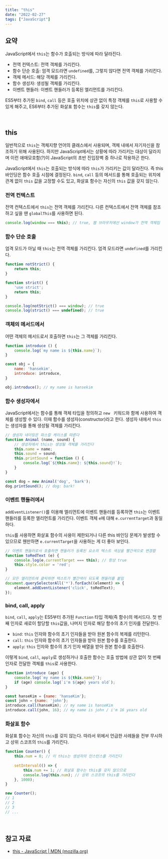 ```yaml
---
title: "this"
date: "2022-02-27"
tags: ["JavaScript"]
---
```


## 요약

JavaScript에서 `this`는 함수가 호출되는 방식에 따라 달라진다.

- 전역 컨텍스트: 전역 객체를 가리킨다.
- 함수 단순 호출: 엄격 모드라면 `undefined`를, 그렇지 않다면 전역 객체를 가리킨다.
- 객체 메서드: 해당 객체를 가리킨다.
- 함수 생성자: 생성될 객체를 가리킨다.
- 이벤트 핸들러: 이벤트 핸들러가 등록된 엘리먼트를 가리킨다.

ES5부터 추가된 `bind`, `call` 등은 호출 위치에 상관 없이 특정 객체를 `this`로 사용할 수 있게 해주고, ES6부터 추가된 화살표 함수는 `this`를 갖지 않는다.

<br />

## this

일반적으로 `this`는 객체지향 언어의 클래스에서 사용되며, 객체 내에서 자기자신을 참조하기 위해 사용된다. 하지만 JavaScript에서는 상황에 따라 가리키는 대상이 달라지며 이런 애매모호함(?)이 JavaScript의 초반 진입장벽 중 하나로 작용하곤 한다.

JavaScript에서 `this`는 호출되는 방식에 따라 `this`가 가리키는 값이 달라진다. 즉 this 바인딩은 함수 호출 시점에 결정된다. `bind`, `call` 등의 메서드를 통해 호출되는 위치에 관계 없이 `this` 값을 고정할 수도 있고, 화살표 함수는 자신의 `this` 값을 갖지 않는다.

### 전역 컨텍스트

전역 컨텍스트에서 `this`는 전역 객체를 가리킨다. 다른 컨텍스트에서 전역 객체를 참조하고 싶을 땐 `globalThis`를 사용하면 된다.

```javascript
console.log(window === this); // true, 웹 브라우저에선 window가 전역 객체임
```

### 함수 단순 호출

엄격 모드가 아닐 때 `this`는 전역 객체를 가리킨다. 엄격 모드라면 `undefined`를 가리킨다.

```javascript
function notStrict() {
	return this;
}

function strict() {
	'use strict';
	return this;
}

console.log(notStrict() === window); // true
console.log(strict() === undefined); // true
```

### 객체의 메서드에서

어떤 객체의 메서드로서 호출하면 `this`는 그 객체를 가리킨다.

```javascript
function introduce () {
	console.log(`my name is ${this.name}`);
}

const obj = {
    name: 'hansekim',
    introduce: introduce,
}

obj.introduce(); // my name is hansekim
```

### 함수 생성자에서

JavaScript에서는 함수를 통해 객체 타입을 정의하고 `new ` 키워드와 함께 사용하여 객체를 생성할 수 있다. 이때 함수를 생성자(constructor)라고 한다. 생성자 내에서 `this`는 생성자를 통해 생성될 객체를 가리킨다.

```javascript
// 생성자 네이밍은 파스칼 케이스를 따른다
function Animal (name, sound) {
    // 생성자에서 this는 생성될 객체를 가리킨다
	this.name = name;
    this.sound = sound;
    this.printSound = function () {
        console.log(`${this.name}: ${this.sound}!`);
    }
}

const dog = new Animal('dog', 'bark');
dog.printSound(); // dog: bark!
```

### 이벤트 핸들러에서

`addEventListener()`를 이용해 엘리먼트에 이벤트 핸들러를 등록하면 `this`는 이벤트 핸들러를 등록한 엘리먼트를 가리킨다. 이벤트 객체 `e`에 대해 `e.currentTarget`과 동일하다.

`this`를 사용하면 화살표 함수의 사용이 제한되거나 다른 this 바인딩 문제가 발생할 수 있으므로 웬만하면 `e.currentTarget`을 사용하는 게 더 좋아 보인다.

```javascript
// 이벤트 핸들러로서 호출하면 핸들러가 등록된 요소의 텍스트 색상을 빨간색으로 변경함
function toRedText (e) {
    console.log(e.currentTarget === this); // 항상 true
    this.style.color = 'red';
}

// 모든 엘리먼트에 클릭하면 텍스트가 빨간색이 되도록 핸들러를 붙임
document.querySelectorAll('*').forEach((element) => {
    element.addEventListener('click', toRedText);
});
```

### bind, call, apply

`bind`, `call`, `apply`는 ES5부터 추가된 `Function` 타입 객체(즉 함수)의 메서드다. 첫 번째 인자로 새로이 할당할 `this`값을, 나머지 인자로 해당 함수의 초기 인자를 전달한다.

- `bind`: `this` 인자와 함수의 초기 인자들을 받아 원본 함수의 복제를 리턴한다.
- `call`: `this` 인자와 함수의 초기 인자들을 받아 원본 함수를 호출한다.
- `apply`: `this` 인자와 함수의 초기 인자 배열을 받아 원본 함수를 호출한다.

이렇게 `bind`, `call`, `apply`로 생성하거나 호출한 함수는 호출 방법에 상관 없이 첫 번째 인자로 전달한 객체를 `this`로 사용한다.

```javascript
function introduce (age) {
	console.log(`my name is ${this.name}`);
    if (age) console.log(`i'm ${age} years old`);
}

const hanseKim = {name: 'hanseKim'};
const john = {name: 'john'};
introduce.call(hanseKim); // my name is hanseKim
introduce.call(john, 16); // my name is john / i'm 16 years old
```

### 화살표 함수

화살표 함수는 자신의 `this`를 갖지 않는다. 따라서 위에서 언급한 사례들을 전부 무시하고 상위 스코프의 `this`를 가리킨다.

```javascript
function Counter() {
    this.num = 0; // 이 this는 생성자의 인스턴스를 가리킨다
    
    setInterval(() => {
        this.num += 1; // 화살표 함수는 this를 갖지 않으므로
        console.log(this.num); // 상위 스코프의 this를 가리킨다
    }, 1000);
}

new Counter();
// 1
// 2
// 3
// ...
```

<br />

## 참고 자료

- [this - JavaScript | MDN (mozilla.org)](https://developer.mozilla.org/ko/docs/Web/JavaScript/Reference/Operators/this)

